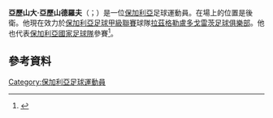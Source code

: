 '''亞歷山大·亞歷山德羅夫'''（{{lang-bg|Александър Драгомиров Александров}}；{{bd|1986年|4月13日}}）是一位[[保加利亞|保加利亞]]足球運動員。在場上的位置是後衛。他現在效力於[[保加利亞足球甲級聯賽|保加利亞足球甲級聯賽]]球隊[[拉茲格勒盧多戈雷茨足球俱樂部|拉茲格勒盧多戈雷茨足球俱樂部]]。他也代表[[保加利亞國家足球隊|保加利亞國家足球隊]]參賽<ref>{{cite web |publisher=[[Guardian.co.uk|Guardian.co.uk]] |title=Stats Centre: Aleksandr Aleksandrov Facts |url=http://guardian.touch-line.com/StatsCentre.asp?CTID=7&CPID=11&TEID=6439&PLID=200754&pStr=Player |accessdate=2009-09-21 |deadurl=yes |archiveurl=https://web.archive.org/web/20120914030109/http://guardian.touch-line.com/StatsCentre.asp?CTID=7&CPID=11&TEID=6439&PLID=200754&pStr=Player |archivedate=2012-09-14 }}</ref>。
==參考資料==
{{Reflist}}

{{DEFAULTSORT: Aleksandrov, Aleksandar}}
[[Category:保加利亞足球運動員|Category:保加利亞足球運動員]]